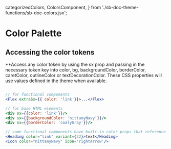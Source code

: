 <!-- Colors.stories.mdx -->

  categorizedColors,
  ColorsComponent,
} from './sb-doc-theme-functions/sb-doc-colors.jsx';

<Meta title="Tokens/Colors" />

# Color Palette

<div>

</div>

<ColorsComponent />

<h2 style={{ border: 'none', marginTop: '50px' }}>
  Accessing the color tokens
</h2>

<p>
  **Access any color token by using the sx prop and passing in the necessary
  token key into color, bg, backgroundColor, borderColor, caretColor,
  outlineColor or textDecorationColor. These CSS properties will use values
  defined in the theme when available.
</p>

```jsx

// for functional components
<Flex extraSx={{ color: 'link'}}>...</Flex>

// for base HTML elements
<div sx={{color: 'link'}}/>
<div sx={{backgroundColor: 'nittanyNavy'}}/>
<div sx={{borderColor: 'coalyGray'}}/>

// some functional components have built-in color props that reference tokens automatically
<Heading color="link" variant={32}>text</Heading>
<Icon color="nittanyNavy" icon='rightArrow'/>
```
